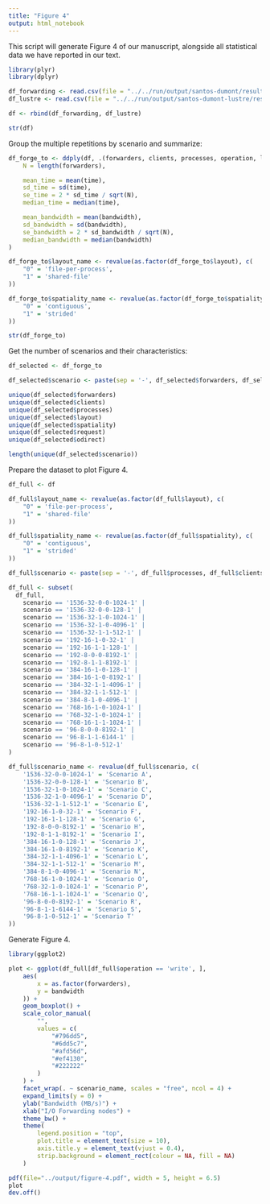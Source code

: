 ```yaml
---
title: "Figure 4"
output: html_notebook
---
```


This script will generate Figure 4 of our manuscript, alongside all statistical data we have reported in our text.

```r
library(plyr)
library(dplyr)

df_forwarding <- read.csv(file = "../../run/output/santos-dumont/results/results.csv", sep = ";")
df_lustre <- read.csv(file = "../../run/output/santos-dumont-lustre/results/results.csv", sep = ";")

df <- rbind(df_forwarding, df_lustre)

str(df)
```

Group the multiple repetitions by scenario and summarize:

```r
df_forge_to <- ddply(df, .(forwarders, clients, processes, operation, layout, spatiality, odirect, request, total), summarize,
    N = length(forwarders),

    mean_time = mean(time),
    sd_time = sd(time),
    se_time = 2 * sd_time / sqrt(N),
    median_time = median(time),

    mean_bandwidth = mean(bandwidth),
    sd_bandwidth = sd(bandwidth),
    se_bandwidth = 2 * sd_bandwidth / sqrt(N),
    median_bandwidth = median(bandwidth)
)

df_forge_to$layout_name <- revalue(as.factor(df_forge_to$layout), c(
    "0" = 'file-per-process',
    "1" = 'shared-file'
))

df_forge_to$spatiality_name <- revalue(as.factor(df_forge_to$spatiality), c(
    "0" = 'contiguous',
    "1" = 'strided'
))

str(df_forge_to)
```

Get the number of scenarios and their characteristics:

```r
df_selected <- df_forge_to

df_selected$scenario <- paste(sep = '-', df_selected$forwarders, df_selected$processes, df_selected$clients, df_selected$layout, df_selected$spatiality, df_selected$request, df_selected$odirect)

unique(df_selected$forwarders)
unique(df_selected$clients)
unique(df_selected$processes)
unique(df_selected$layout)
unique(df_selected$spatiality)
unique(df_selected$request)
unique(df_selected$odirect)

length(unique(df_selected$scenario))
```

Prepare the dataset to plot Figure 4.

```r
df_full <- df

df_full$layout_name <- revalue(as.factor(df_full$layout), c(
    "0" = 'file-per-process',
    "1" = 'shared-file'
))

df_full$spatiality_name <- revalue(as.factor(df_full$spatiality), c(
    "0" = 'contiguous',
    "1" = 'strided'
))

df_full$scenario <- paste(sep = '-', df_full$processes, df_full$clients, df_full$layout, df_full$spatiality, df_full$request, df_full$odirect)

df_full <- subset(
  df_full,
    scenario == '1536-32-0-0-1024-1' |
    scenario == '1536-32-0-0-128-1' |
    scenario == '1536-32-1-0-1024-1' |
    scenario == '1536-32-1-0-4096-1' |
    scenario == '1536-32-1-1-512-1' |
    scenario == '192-16-1-0-32-1' |
    scenario == '192-16-1-1-128-1' |
    scenario == '192-8-0-0-8192-1' |
    scenario == '192-8-1-1-8192-1' |
    scenario == '384-16-1-0-128-1' |
    scenario == '384-16-1-0-8192-1' |
    scenario == '384-32-1-1-4096-1' |
    scenario == '384-32-1-1-512-1' |
    scenario == '384-8-1-0-4096-1' |
    scenario == '768-16-1-0-1024-1' |
    scenario == '768-32-1-0-1024-1' |
    scenario == '768-16-1-1-1024-1' |
    scenario == '96-8-0-0-8192-1' |
    scenario == '96-8-1-1-6144-1' |
    scenario == '96-8-1-0-512-1'
)

df_full$scenario_name <- revalue(df_full$scenario, c(
    '1536-32-0-0-1024-1' = 'Scenario A',
    '1536-32-0-0-128-1' = 'Scenario B',
    '1536-32-1-0-1024-1' = 'Scenario C',
    '1536-32-1-0-4096-1' = 'Scenario D',
    '1536-32-1-1-512-1' = 'Scenario E',
    '192-16-1-0-32-1' = 'Scenario F',
    '192-16-1-1-128-1' = 'Scenario G',
    '192-8-0-0-8192-1' = 'Scenario H',
    '192-8-1-1-8192-1' = 'Scenario I',
    '384-16-1-0-128-1' = 'Scenario J',
    '384-16-1-0-8192-1' = 'Scenario K',
    '384-32-1-1-4096-1' = 'Scenario L',
    '384-32-1-1-512-1' = 'Scenario M',
    '384-8-1-0-4096-1' = 'Scenario N',
    '768-16-1-0-1024-1' = 'Scenario O',
    '768-32-1-0-1024-1' = 'Scenario P',
    '768-16-1-1-1024-1' = 'Scenario Q',
    '96-8-0-0-8192-1' = 'Scenario R',
    '96-8-1-1-6144-1' = 'Scenario S',
    '96-8-1-0-512-1' = 'Scenario T'
))
```

Generate Figure 4.

```r
library(ggplot2)

plot <- ggplot(df_full[df_full$operation == 'write', ],
    aes(
        x = as.factor(forwarders),
        y = bandwidth
    )) + 
    geom_boxplot() +
    scale_color_manual(
        "",
        values = c(   
            "#796dd5",
            "#6dd5c7",
            "#afd56d",
            "#ef4130",
            "#222222"
        )
    ) +
    facet_wrap(. ~ scenario_name, scales = "free", ncol = 4) +
    expand_limits(y = 0) +
    ylab("Bandwidth (MB/s)") + 
    xlab("I/O Forwarding nodes") +
    theme_bw() +
    theme(
        legend.position = "top",
        plot.title = element_text(size = 10),
        axis.title.y = element_text(vjust = 0.4), 
        strip.background = element_rect(colour = NA, fill = NA)
    )

pdf(file="../output/figure-4.pdf", width = 5, height = 6.5)
plot
dev.off()
```

